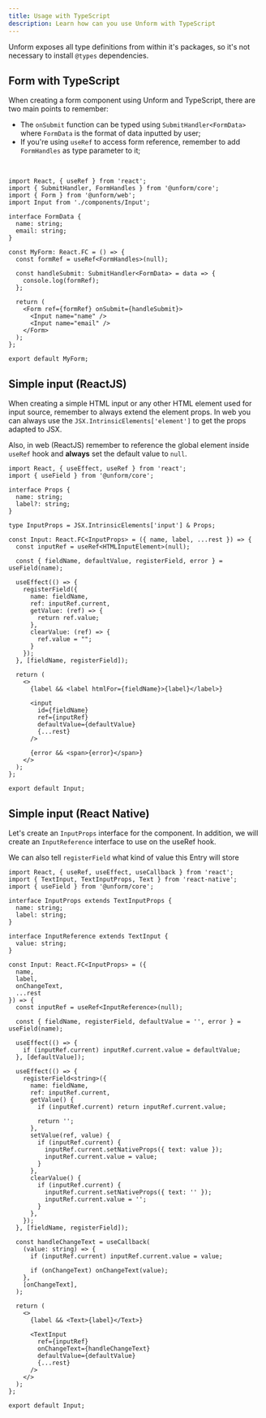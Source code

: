 ```yaml
---
title: Usage with TypeScript
description: Learn how can you use Unform with TypeScript
---
```


Unform exposes all type definitions from within it's packages, so it's not necessary to install `@types` dependencies.

## Form with TypeScript

When creating a form component using Unform and TypeScript, there are two main points to remember:

- The `onSubmit` function can be typed using `SubmitHandler<FormData>` where `FormData` is the format of data inputted by user;
- If you're using `useRef` to access form reference, remember to add `FormHandles` as type parameter to it;

<br />

```tsx lineNumbers=true
import React, { useRef } from 'react';
import { SubmitHandler, FormHandles } from '@unform/core';
import { Form } from '@unform/web';
import Input from './components/Input';

interface FormData {
  name: string;
  email: string;
}

const MyForm: React.FC = () => {
  const formRef = useRef<FormHandles>(null);

  const handleSubmit: SubmitHandler<FormData> = data => {
    console.log(formRef);
  };

  return (
    <Form ref={formRef} onSubmit={handleSubmit}>
      <Input name="name" />
      <Input name="email" />
    </Form>
  );
};

export default MyForm;
```

## Simple input (ReactJS)

When creating a simple HTML input or any other HTML element used for input source, remember to always extend the element props. In web you can always use the `JSX.IntrinsicElements['element']` to get the props adapted to JSX.

Also, in web (ReactJS) remember to reference the global element inside `useRef` hook and **always** set the default value to `null`.

```tsx lineNumbers=true
import React, { useEffect, useRef } from 'react';
import { useField } from '@unform/core';

interface Props {
  name: string;
  label?: string;
}

type InputProps = JSX.IntrinsicElements['input'] & Props;

const Input: React.FC<InputProps> = ({ name, label, ...rest }) => {
  const inputRef = useRef<HTMLInputElement>(null);

  const { fieldName, defaultValue, registerField, error } = useField(name);

  useEffect(() => {
    registerField({
      name: fieldName,
      ref: inputRef.current,
      getValue: (ref) => {
        return ref.value;
      },
      clearValue: (ref) => {
        ref.value = "";
      }
    });
  }, [fieldName, registerField]);

  return (
    <>
      {label && <label htmlFor={fieldName}>{label}</label>}

      <input
        id={fieldName}
        ref={inputRef}
        defaultValue={defaultValue}
        {...rest}
      />

      {error && <span>{error}</span>}
    </>
  );
};

export default Input;
```

## Simple input (React Native)

Let's create an `InputProps` interface for the component.
In addition, we will create an `InputReference` interface to use on the useRef hook.

We can also tell `registerField` what kind of value this Entry will store

```tsx lineNumbers=true
import React, { useRef, useEffect, useCallback } from 'react';
import { TextInput, TextInputProps, Text } from 'react-native';
import { useField } from '@unform/core';

interface InputProps extends TextInputProps {
  name: string;
  label: string;
}

interface InputReference extends TextInput {
  value: string;
}

const Input: React.FC<InputProps> = ({
  name,
  label,
  onChangeText,
  ...rest
}) => {
  const inputRef = useRef<InputReference>(null);

  const { fieldName, registerField, defaultValue = '', error } = useField(name);

  useEffect(() => {
    if (inputRef.current) inputRef.current.value = defaultValue;
  }, [defaultValue]);

  useEffect(() => {
    registerField<string>({
      name: fieldName,
      ref: inputRef.current,
      getValue() {
        if (inputRef.current) return inputRef.current.value;

        return '';
      },
      setValue(ref, value) {
        if (inputRef.current) {
          inputRef.current.setNativeProps({ text: value });
          inputRef.current.value = value;
        }
      },
      clearValue() {
        if (inputRef.current) {
          inputRef.current.setNativeProps({ text: '' });
          inputRef.current.value = '';
        }
      },
    });
  }, [fieldName, registerField]);

  const handleChangeText = useCallback(
    (value: string) => {
      if (inputRef.current) inputRef.current.value = value;

      if (onChangeText) onChangeText(value);
    },
    [onChangeText],
  );

  return (
    <>
      {label && <Text>{label}</Text>}

      <TextInput
        ref={inputRef}
        onChangeText={handleChangeText}
        defaultValue={defaultValue}
        {...rest}
      />
    </>
  );
};

export default Input;
```
